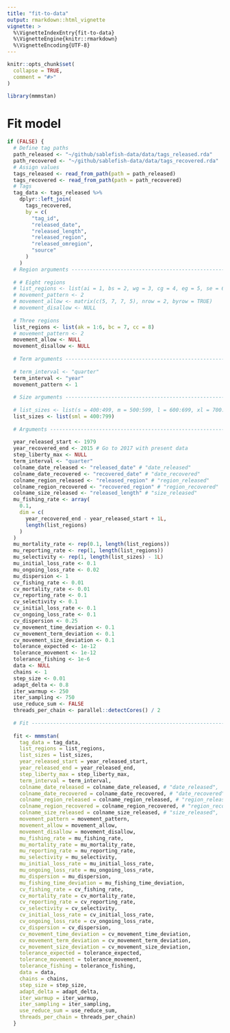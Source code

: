 ```yaml
---
title: "fit-to-data"
output: rmarkdown::html_vignette
vignette: >
  %\VignetteIndexEntry{fit-to-data}
  %\VignetteEngine{knitr::rmarkdown}
  %\VignetteEncoding{UTF-8}
---
```


```r
knitr::opts_chunk$set(
  collapse = TRUE,
  comment = "#>"
)
```

```r
library(mmmstan)
```

# Fit model
```r

if (FALSE) {
  # Define tag paths
  path_released <- "~/github/sablefish-data/data/tags_released.rda"
  path_recovered <- "~/github/sablefish-data/data/tags_recovered.rda"
  # Assign values
  tags_released <- read_from_path(path = path_released)
  tags_recovered <- read_from_path(path = path_recovered)
  # Tags
  tag_data <- tags_released %>%
    dplyr::left_join(
      tags_recovered,
      by = c(
        "tag_id", 
        "released_date", 
        "released_length", 
        "released_region", 
        "released_omregion", 
        "source"
      )
    )
  # Region arguments -----------------------------------------------------------
  
  # # Eight regions
  # list_regions <- list(ai = 1, bs = 2, wg = 3, cg = 4, eg = 5, se = 6, bc = 7, cc = 8)
  # movement_pattern <- 2
  # movement_allow <- matrix(c(5, 7, 7, 5), nrow = 2, byrow = TRUE)
  # movement_disallow <- NULL
  
  # Three regions
  list_regions <- list(ak = 1:6, bc = 7, cc = 8)
  # movement_pattern <- 2
  movement_allow <- NULL
  movement_disallow <- NULL
  
  # Term arguments -------------------------------------------------------------
  
  # term_interval <- "quarter"
  term_interval <- "year"
  movement_pattern <- 1
  
  # Size arguments -------------------------------------------------------------
  
  # list_sizes <- list(s = 400:499, m = 500:599, l = 600:699, xl = 700:799)
  list_sizes <- list(sml = 400:799)
  
  # Arguments ------------------------------------------------------------------
  
  year_released_start <- 1979
  year_recovered_end <- 2015 # Go to 2017 with present data
  step_liberty_max <- NULL
  term_interval <- "quarter"
  colname_date_released <- "released_date" # "date_released"
  colname_date_recovered <- "recovered_date" # "date_recovered"
  colname_region_released <- "released_region" # "region_released"
  colname_region_recovered <- "recovered_region" # "region_recovered"
  colname_size_released <- "released_length" # "size_released"
  mu_fishing_rate <- array(
    0.1, 
    dim = c(
      year_recovered_end - year_released_start + 1L,
      length(list_regions)
    ) 
  )
  mu_mortality_rate <- rep(0.1, length(list_regions))
  mu_reporting_rate <- rep(1, length(list_regions))
  mu_selectivity <- rep(1, length(list_sizes) - 1L)
  mu_initial_loss_rate <- 0.1
  mu_ongoing_loss_rate <- 0.02
  mu_dispersion <- 1
  cv_fishing_rate <- 0.01
  cv_mortality_rate <- 0.01
  cv_reporting_rate <- 0.1
  cv_selectivity <- 0.1
  cv_initial_loss_rate <- 0.1
  cv_ongoing_loss_rate <- 0.1
  cv_dispersion <- 0.25
  cv_movement_time_deviation <- 0.1
  cv_movement_term_deviation <- 0.1
  cv_movement_size_deviation <- 0.1
  tolerance_expected <- 1e-12
  tolerance_movement <- 1e-12
  tolerance_fishing <- 1e-6
  data <- NULL
  chains <- 1
  step_size <- 0.01
  adapt_delta <- 0.8
  iter_warmup <- 250
  iter_sampling <- 750
  use_reduce_sum <- FALSE
  threads_per_chain <- parallel::detectCores() / 2  
  
  # Fit ------------------------------------------------------------------------
  
  fit <- mmmstan(
    tag_data = tag_data,
    list_regions = list_regions,
    list_sizes = list_sizes,
    year_released_start = year_released_start,
    year_released_end = year_released_end,
    step_liberty_max = step_liberty_max,
    term_interval = term_interval,
    colname_date_released = colname_date_released, # "date_released",
    colname_date_recovered = colname_date_recovered, # "date_recovered",
    colname_region_released = colname_region_released, # "region_released",
    colname_region_recovered = colname_region_recovered, # "region_recovered",
    colname_size_released = colname_size_released, # "size_released",
    movement_pattern = movement_pattern,
    movement_allow = movement_allow,
    movement_disallow = movement_disallow,
    mu_fishing_rate = mu_fishing_rate,
    mu_mortality_rate = mu_mortality_rate,
    mu_reporting_rate = mu_reporting_rate,
    mu_selectivity = mu_selectivity,
    mu_initial_loss_rate = mu_initial_loss_rate,
    mu_ongoing_loss_rate = mu_ongoing_loss_rate,
    mu_dispersion = mu_dispersion,
    mu_fishing_time_deviation = mu_fishing_time_deviation,
    cv_fishing_rate = cv_fishing_rate,
    cv_mortality_rate = cv_mortality_rate,
    cv_reporting_rate = cv_reporting_rate,
    cv_selectivity = cv_selectivity,
    cv_initial_loss_rate = cv_initial_loss_rate,
    cv_ongoing_loss_rate = cv_ongoing_loss_rate,
    cv_dispersion = cv_dispersion,
    cv_movement_time_deviation = cv_movement_time_deviation,
    cv_movement_term_deviation = cv_movement_term_deviation,
    cv_movement_size_deviation = cv_movement_size_deviation,
    tolerance_expected = tolerance_expected,
    tolerance_movement = tolerance_movement,
    tolerance_fishing = tolerance_fishing,
    data = data,
    chains = chains,
    step_size = step_size,
    adapt_delta = adapt_delta,
    iter_warmup = iter_warmup,
    iter_sampling = iter_sampling,
    use_reduce_sum = use_reduce_sum,
    threads_per_chain = threads_per_chain)
  }

```
